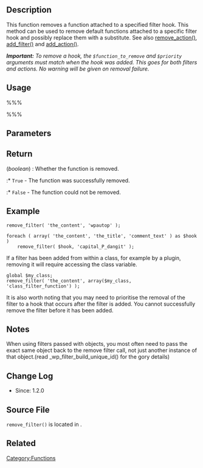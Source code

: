 {{Languages|
{{en|Function Reference/remove filter}}
{{ja|関数リファレンス/remove_filter}}
}}

== Description ==

This function removes a function attached to a specified filter hook. This method can be used to remove default functions attached to a specific filter hook and possibly replace them with a substitute. See also [[Function Reference/remove action|remove_action()]], [[Function Reference/add filter|add_filter()]] and [[Function Reference/add action|add_action()]].

'''''Important:''' To remove a hook, the <tt>$function_to_remove</tt> and <tt>$priority</tt> arguments must match when the hook was added. This goes for both filters and actions. No warning will be given on removal failure.''

== Usage ==
%%%<?php remove_filter( $tag, $function_to_remove, $priority ); ?>%%%

== Parameters ==

{{Parameter|$tag|string|The action hook to which the function to be removed is hooked.}}
{{Parameter|$function_to_remove|callback|The callback for the function which should be removed.}}
{{Parameter|$priority|int|The priority of the function (as defined when the function was originally hooked).|optional|10}}

== Return ==

; (''boolean'') : Whether the function is removed.
:* <tt>True</tt> - The function was successfully removed.
:* <tt>False</tt> - The function could not be removed.

== Example ==

<pre>
remove_filter( 'the_content', 'wpautop' );
</pre>

<pre>
foreach ( array( 'the_content', 'the_title', 'comment_text' ) as $hook )
    remove_filter( $hook, 'capital_P_dangit' );
</pre>

If a filter has been added from within a class, for example by a plugin, removing it will require accessing the class variable.

<pre>
global $my_class;
remove_filter( 'the_content', array($my_class, 'class_filter_function') );
</pre>
It is also worth noting that you may need to prioritise the removal of the filter to a hook that occurs after the filter is added. You cannot successfully remove the filter before it has been added.

== Notes ==
When using filters passed with objects, you most often need to pass the exact same object back to the remove filter call, not just another instance of that object.(read _wp_filter_build_unique_id() for the gory details)

== Change Log ==

* Since: 1.2.0

== Source File ==

<tt>remove_filter()</tt> is located in {{Trac|wp-includes/plugin.php}}.

== Related ==

{{Filter Tags}}

{{Tag Footer}}

[[Category:Functions]]